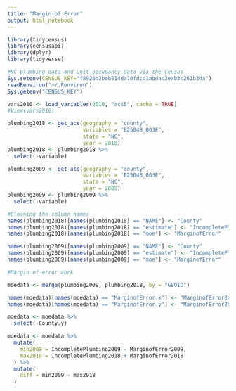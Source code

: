 ```yaml
---
title: "Margin of Error"
output: html_notebook
---
```


```r
library(tidycensus)
library(censusapi)
library(dplyr)
library(tidyverse)
```

```r
#NC plumbing data and unit occupancy data via the Census
Sys.setenv(CENSUS_KEY="f8926d2beb514da70fdcd1abdac3eab3c261b34a")
readRenviron("~/.Renviron")
Sys.getenv("CENSUS_KEY")

vars2010 <- load_variables(2010, "acs5", cache = TRUE)
#View(vars2010)

plumbing2018 <- get_acs(geography = "county",
                        variables = "B25048_003E", 
                        state = "NC",
                        year = 2018)
plumbing2018 <- plumbing2018 %>%
  select(-variable)

plumbing2009 <- get_acs(geography = "county",
                        variables = "B25048_003E",
                        state = "NC",
                        year = 2009)
plumbing2009 <- plumbing2009 %>%
  select(-variable)
```

```r
#Cleaning the column names
names(plumbing2018)[names(plumbing2018) == "NAME"] <- "County"
names(plumbing2018)[names(plumbing2018) == "estimate"] <- "IncompletePlumbing2018"
names(plumbing2018)[names(plumbing2018) == "moe"] <- "MarginofError"

names(plumbing2009)[names(plumbing2009) == "NAME"] <- "County"
names(plumbing2009)[names(plumbing2009) == "estimate"] <- "IncompletePlumbing2009"
names(plumbing2009)[names(plumbing2009) == "moe"] <- "MarginofError"
```

```r
#Margin of error work

moedata <- merge(plumbing2009, plumbing2018, by = "GEOID")

names(moedata)[names(moedata) == "MarginofError.x"] <- "MarginofError2009"
names(moedata)[names(moedata) == "MarginofError.y"] <- "MarginofError2018"

moedata <- moedata %>%
  select(-County.y)

moedata <- moedata %>%
  mutate(
    min2009 = IncompletePlumbing2009 - MarginofError2009,
    max2018 = IncompletePlumbing2018 + MarginofError2018
  ) %>%
  mutate(
    diff = min2009 - max2018
  )
```
